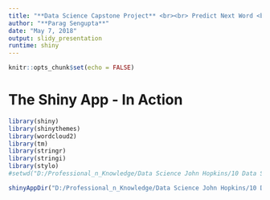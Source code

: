 ---
title: "**Data Science Capstone Project** <br><br> Predict Next Word <br><br>with Natural Language Processing <br><br> **Shiny App in Action**"
author: "**Parag Sengupta**"
date: "May 7, 2018"
output: slidy_presentation
runtime: shiny
---

```{r setup, include=FALSE}
knitr::opts_chunk$set(echo = FALSE)
```

# The Shiny App - In Action
```{r, warning=FALSE, message=FALSE, echo=FALSE}
library(shiny)
library(shinythemes)
library(wordcloud2)
library(tm)
library(stringr)
library(stringi)
library(stylo)
#setwd("D:/Professional_n_Knowledge/Data Science John Hopkins/10 Data Science Capstone/FinalSub2")
```
```{r, warning=FALSE, message=FALSE, echo=FALSE}
shinyAppDir("D:/Professional_n_Knowledge/Data Science John Hopkins/10 Data Science Capstone/FinalSub2/", options = list(width="100%", height=600))
```

